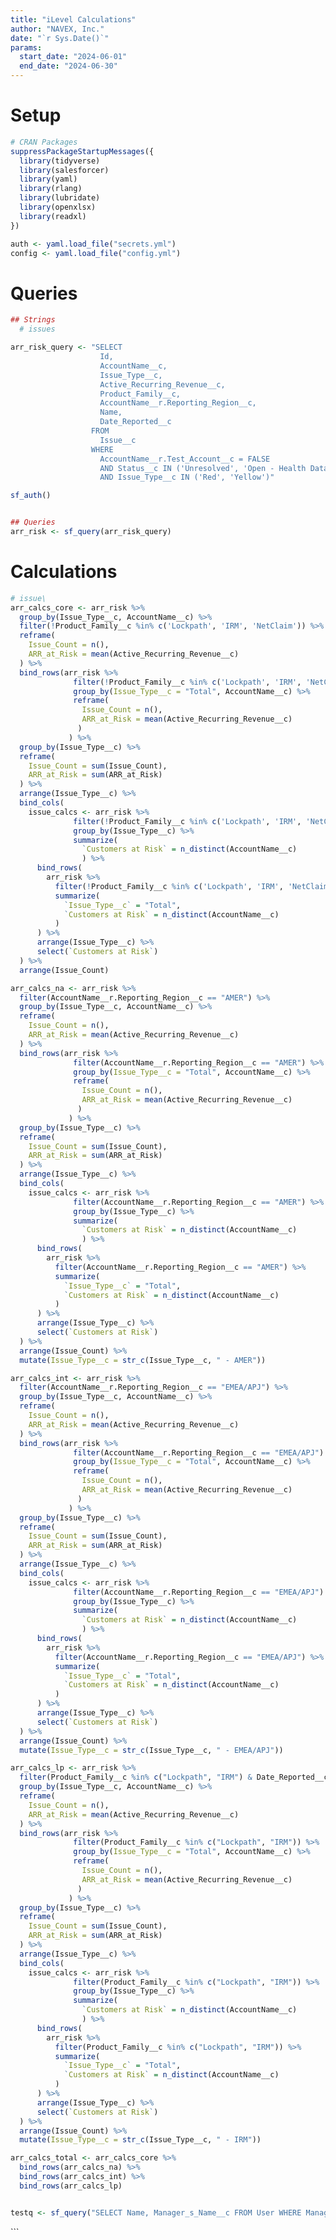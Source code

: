 ```yaml
---
title: "iLevel Calculations"
author: "NAVEX, Inc."
date: "`r Sys.Date()`"
params:
  start_date: "2024-06-01"
  end_date: "2024-06-30"
---
```


# Setup
```r
# CRAN Packages
suppressPackageStartupMessages({
  library(tidyverse)
  library(salesforcer)
  library(yaml)
  library(rlang)
  library(lubridate)
  library(openxlsx)
  library(readxl)
})

auth <- yaml.load_file("secrets.yml")
config <- yaml.load_file("config.yml")
```

# Queries
```r

## Strings
  # issues

arr_risk_query <- "SELECT
                    Id,
                    AccountName__c,
                    Issue_Type__c,
                    Active_Recurring_Revenue__c,
                    Product_Family__c,
                    AccountName__r.Reporting_Region__c,
                    Name,
                    Date_Reported__c
                  FROM
                    Issue__c
                  WHERE
                    AccountName__r.Test_Account__c = FALSE
                    AND Status__c IN ('Unresolved', 'Open - Health Data Action', 'Open - Unresolved')
                    AND Issue_Type__c IN ('Red', 'Yellow')"

sf_auth()


## Queries
arr_risk <- sf_query(arr_risk_query)

```

# Calculations
```r
# issue\
arr_calcs_core <- arr_risk %>%
  group_by(Issue_Type__c, AccountName__c) %>% 
  filter(!Product_Family__c %in% c('Lockpath', 'IRM', 'NetClaim')) %>% 
  reframe(
    Issue_Count = n(),
    ARR_at_Risk = mean(Active_Recurring_Revenue__c)
  ) %>%
  bind_rows(arr_risk %>%
              filter(!Product_Family__c %in% c('Lockpath', 'IRM', 'NetClaim')) %>% 
              group_by(Issue_Type__c = "Total", AccountName__c) %>% 
              reframe(
                Issue_Count = n(),
                ARR_at_Risk = mean(Active_Recurring_Revenue__c)
               )
             ) %>% 
  group_by(Issue_Type__c) %>% 
  reframe(
    Issue_Count = sum(Issue_Count),
    ARR_at_Risk = sum(ARR_at_Risk)
  ) %>% 
  arrange(Issue_Type__c) %>% 
  bind_cols(
    issue_calcs <- arr_risk %>% 
              filter(!Product_Family__c %in% c('Lockpath', 'IRM', 'NetClaim')) %>% 
              group_by(Issue_Type__c) %>%
              summarize(
                `Customers at Risk` = n_distinct(AccountName__c)
                ) %>% 
      bind_rows(
        arr_risk %>%
          filter(!Product_Family__c %in% c('Lockpath', 'IRM', 'NetClaim')) %>% 
          summarize(
            `Issue_Type__c` = "Total",
            `Customers at Risk` = n_distinct(AccountName__c)
          )
      ) %>% 
      arrange(Issue_Type__c) %>% 
      select(`Customers at Risk`)
  ) %>%  
  arrange(Issue_Count)

arr_calcs_na <- arr_risk %>% 
  filter(AccountName__r.Reporting_Region__c == "AMER") %>%
  group_by(Issue_Type__c, AccountName__c) %>% 
  reframe(
    Issue_Count = n(),
    ARR_at_Risk = mean(Active_Recurring_Revenue__c)
  ) %>%
  bind_rows(arr_risk %>%
              filter(AccountName__r.Reporting_Region__c == "AMER") %>% 
              group_by(Issue_Type__c = "Total", AccountName__c) %>% 
              reframe(
                Issue_Count = n(),
                ARR_at_Risk = mean(Active_Recurring_Revenue__c)
               )
             ) %>% 
  group_by(Issue_Type__c) %>% 
  reframe(
    Issue_Count = sum(Issue_Count),
    ARR_at_Risk = sum(ARR_at_Risk)
  ) %>% 
  arrange(Issue_Type__c) %>% 
  bind_cols(
    issue_calcs <- arr_risk %>% 
              filter(AccountName__r.Reporting_Region__c == "AMER") %>% 
              group_by(Issue_Type__c) %>%
              summarize(
                `Customers at Risk` = n_distinct(AccountName__c)
                ) %>% 
      bind_rows(
        arr_risk %>%
          filter(AccountName__r.Reporting_Region__c == "AMER") %>% 
          summarize(
            `Issue_Type__c` = "Total",
            `Customers at Risk` = n_distinct(AccountName__c)
          )
      ) %>% 
      arrange(Issue_Type__c) %>% 
      select(`Customers at Risk`)
  ) %>% 
  arrange(Issue_Count) %>% 
  mutate(Issue_Type__c = str_c(Issue_Type__c, " - AMER"))

arr_calcs_int <- arr_risk %>% 
  filter(AccountName__r.Reporting_Region__c == "EMEA/APJ") %>%
  group_by(Issue_Type__c, AccountName__c) %>% 
  reframe(
    Issue_Count = n(),
    ARR_at_Risk = mean(Active_Recurring_Revenue__c)
  ) %>%
  bind_rows(arr_risk %>%
              filter(AccountName__r.Reporting_Region__c == "EMEA/APJ") %>% 
              group_by(Issue_Type__c = "Total", AccountName__c) %>% 
              reframe(
                Issue_Count = n(),
                ARR_at_Risk = mean(Active_Recurring_Revenue__c)
               )
             ) %>% 
  group_by(Issue_Type__c) %>% 
  reframe(
    Issue_Count = sum(Issue_Count),
    ARR_at_Risk = sum(ARR_at_Risk)
  ) %>% 
  arrange(Issue_Type__c) %>% 
  bind_cols(
    issue_calcs <- arr_risk %>% 
              filter(AccountName__r.Reporting_Region__c == "EMEA/APJ") %>% 
              group_by(Issue_Type__c) %>%
              summarize(
                `Customers at Risk` = n_distinct(AccountName__c)
                ) %>% 
      bind_rows(
        arr_risk %>%
          filter(AccountName__r.Reporting_Region__c == "EMEA/APJ") %>% 
          summarize(
            `Issue_Type__c` = "Total",
            `Customers at Risk` = n_distinct(AccountName__c)
          )
      ) %>% 
      arrange(Issue_Type__c) %>% 
      select(`Customers at Risk`)
  ) %>% 
  arrange(Issue_Count) %>% 
  mutate(Issue_Type__c = str_c(Issue_Type__c, " - EMEA/APJ"))

arr_calcs_lp <- arr_risk %>% 
  filter(Product_Family__c %in% c("Lockpath", "IRM") & Date_Reported__c < floor_date(Sys.Date(), unit = "month")) %>%
  group_by(Issue_Type__c, AccountName__c) %>% 
  reframe(
    Issue_Count = n(),
    ARR_at_Risk = mean(Active_Recurring_Revenue__c)
  ) %>%
  bind_rows(arr_risk %>%
              filter(Product_Family__c %in% c("Lockpath", "IRM")) %>% 
              group_by(Issue_Type__c = "Total", AccountName__c) %>% 
              reframe(
                Issue_Count = n(),
                ARR_at_Risk = mean(Active_Recurring_Revenue__c)
               )
             ) %>% 
  group_by(Issue_Type__c) %>% 
  reframe(
    Issue_Count = sum(Issue_Count),
    ARR_at_Risk = sum(ARR_at_Risk)
  ) %>% 
  arrange(Issue_Type__c) %>% 
  bind_cols(
    issue_calcs <- arr_risk %>% 
              filter(Product_Family__c %in% c("Lockpath", "IRM")) %>% 
              group_by(Issue_Type__c) %>%
              summarize(
                `Customers at Risk` = n_distinct(AccountName__c)
                ) %>% 
      bind_rows(
        arr_risk %>%
          filter(Product_Family__c %in% c("Lockpath", "IRM")) %>% 
          summarize(
            `Issue_Type__c` = "Total",
            `Customers at Risk` = n_distinct(AccountName__c)
          )
      ) %>% 
      arrange(Issue_Type__c) %>% 
      select(`Customers at Risk`)
  ) %>% 
  arrange(Issue_Count) %>% 
  mutate(Issue_Type__c = str_c(Issue_Type__c, " - IRM"))

arr_calcs_total <- arr_calcs_core %>% 
  bind_rows(arr_calcs_na) %>%
  bind_rows(arr_calcs_int) %>% 
  bind_rows(arr_calcs_lp)
```

```r


```

```r
testq <- sf_query("SELECT Name, Manager_s_Name__c FROM User WHERE Manager_s_Name__c IN ('Alex Healy', 'Ben Moore', 'Cooper Dunn', 'Dan Talkington', 'James Hackett', 'Jason Gwartney', 'Kelly Carlsmith', 'Michael Clark', 'Misha Smith', 'Stephanie Allen', 'Tehani Walton', 'Vaunetta Williams')")
```
```
